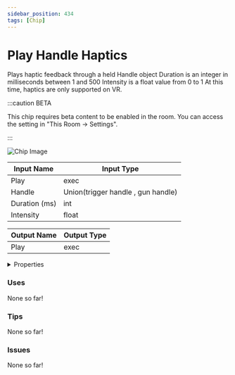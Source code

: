 ```yaml
---
sidebar_position: 434
tags: [Chip]
---
```


# Play Handle Haptics

Plays haptic feedback through a held Handle object Duration is an integer in milliseconds between 1 and 500 Intensity is a float value from 0 to 1  At this time, haptics are only supported on VR. 

:::caution BETA

This chip requires beta content to be enabled in the room. You can access the setting in "This Room -> Settings".

:::

![Chip Image](/svg/da6980ad-92eb-4ce8-a643-291e2bf82bc7.svg)

| Input Name | Input Type |
|-----------|-----------|
| Play | exec |
| Handle | Union(trigger handle , gun handle) |
| Duration (ms) | int |
| Intensity | float |

| Output Name | Output Type |
|-----------|-----------|
| Play | exec |


<details>
  <summary>Properties</summary>
  <div>
    <div>
    <table>
      <thead>
        <tr>
          <th>Is beta required?</th>
          <th>✅</th>
        </tr>
        <tr>
          <th>Is this chip a trolling risk?</th>
          <th>❌</th>
        </tr>
        <tr>
          <th>Chip UUPD</th>
          <th>._uuid</th>
        </tr>
      </thead>
    </table>
    </div>
  </div>
</details>

### Uses

None so far!

### Tips

None so far!

### Issues

None so far!